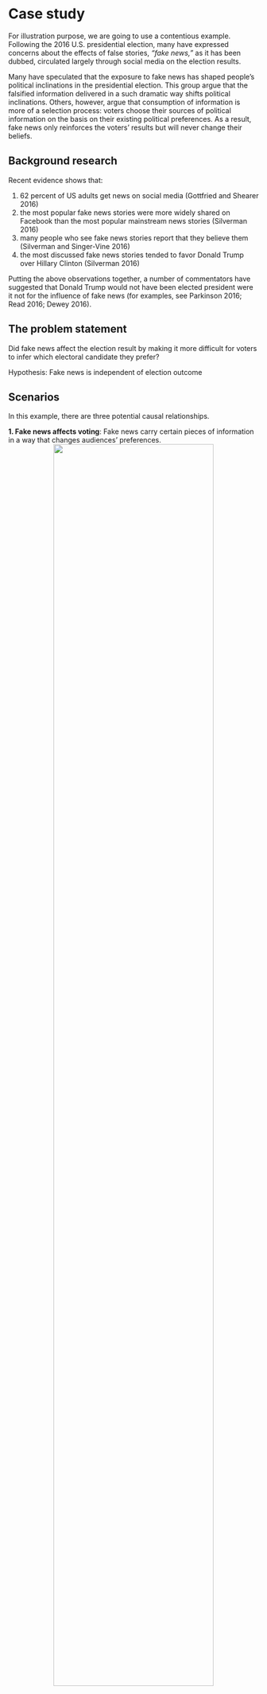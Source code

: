 # Case study

For illustration purpose, we are going to use a contentious example. Following the 2016 U.S. presidential election, many have expressed concerns about the effects of false stories, _“fake news,”_ as it has been dubbed, circulated largely through social media on the election results. 

Many have speculated that the exposure to fake news has shaped people’s political inclinations in the presidential election. This group argue that the falsified information delivered in a such dramatic way shifts political inclinations. Others, however, argue that consumption of information is more of a selection process: voters choose their sources of political information on the basis on their existing political preferences. As a result, fake news only reinforces the voters' results but will never change their beliefs. 

## Background research

Recent evidence shows that: 

1) 62 percent of US adults get news on social media (Gottfried and Shearer 2016)
2) the most popular fake news stories were more widely shared on Facebook than the most popular mainstream news stories (Silverman 2016)
3) many people who see fake news stories report that they believe them (Silverman and Singer-Vine 2016) 
4) the most discussed fake news stories tended to favor Donald Trump over Hillary Clinton (Silverman 2016)

Putting the above observations together, a number of commentators have suggested that Donald Trump would not have been elected president were it not for the influence of fake news (for examples, see Parkinson 2016; Read 2016; Dewey 2016).

## The problem statement

Did fake news affect the election result by making it more difficult for voters to infer which electoral
candidate they prefer? 

Hypothesis: Fake news is independent of election outcome

## Scenarios

In this example, there are three potential causal relationships.

**1. Fake news affects voting**: Fake news carry certain pieces of information in a way that changes audiences’ preferences.
<center>
![](fig/scenario1.png){width=80%}
</center>

**2. Political affiliations determine consumation of news**: People with certain preferences and orientations choose to watch fake news. So, fake news only reinforces but won’t change the existing beliefs.

<center>
![](fig/scenario2.png){width=80%}
</center>

**3. Two-way causation**: Political preferences determine which pieces of political information to receive. In turn, it further shapes the existing preferences and changes voters' behaviors. To test these scenario, we can apply a simple experimental design and test it.

<center>
![](fig/scenario3.png){width=80%}
</center>

## Experimental solution


**Stage one**: Recruit and randomly assign participants into treatment and control groups; pre-test.

**Stage two**: Expose the treatment group to fake news; apply placebo to the control group.

**Stage three**: Record the results of the treatment and control groups. Due to the randomization process, we can control for any previous differences between the treatment and control groups. Therefore, any differences between Result 1and Result 2 are attributable to the presence of fake news.

<center>
![](fig/stage1.png){width=80%}
</center>